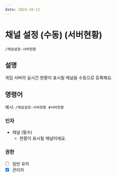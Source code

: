 ```yaml
---
date: 2024-10-12
---
```


# 채널 설정 (수동) (서버현황)
```/채널설정-서버현황```

## 설명
게임 서버의 실시간 현황이 표시될 채널을 수동으로 등록해요.

## 명령어
예시: ```/채널설정-서버현황 #서버현황```

### 인자
* 채널 (필수)
  * 현황이 표시될 채널이에요.

### 권한
* [ ] 일반 유저
* [x] 관리자